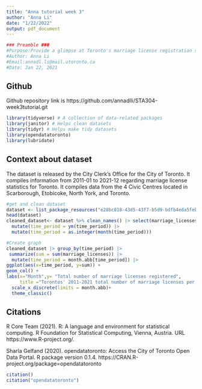 ```yaml
---
title: "Anna tutorial week 3"
author: "Anna Li"
date: "1/22/2022"
output: pdf_document
---
```


```r
### Preamble ###
#Purpose:Provide a glimpse at Toronto's marriage license registration situation.
#Author: Anna Li
#Email:annadl.li@mail.utoronto.ca
#Date: Jan 22, 2021
```

## Github
Github repository link is https://github.com/annadlli/STA304-week3tutorial.git
```r
library(tidyverse) # A collection of data-related packages
library(janitor) # Helps clean datasets
library(tidyr) # Helps make tidy datasets
library(opendatatoronto)
library(lubridate)
```

## Context about dataset
The dataset is released by the City Clerk's Office for the City of Toronto. It compiles information from 2011-01 to 2021-12 regarding marriage license statistics for Toronto. It compiles data from the 4 Civic Centres located in Scarborough, Etobicoke, North York, and Toronto.

```r
#get and clean dataset
dataset <- list_package_resources("e28bc818-43d5-43f7-b5d9-bdfb4eda5feb") |> get_resource()
head(dataset)
cleaned_dataset<- dataset %>% clean_names() |> select(marriage_licenses,time_period) |>
  mutate(time_period = ym(time_period)) |>
  mutate(time_period = as.integer(month(time_period)))
```



```r
#Create graph
cleaned_dataset |> group_by(time_period) |>
 summarize(sum = sum(marriage_licenses)) |>
  mutate(time_period = month.abb[time_period]) |>
ggplot(aes(x=time_period, y=sum)) +
geom_col() + 
labs(x="Month",y= "Total number of marriage licenses registered", 
     title ="Torontos' 2011-2021 total number of marriage licenses per month")+
  scale_x_discrete(limits = month.abb)+
  theme_classic()

```

## Citations

R Core Team (2021). R: A language and environment for statistical computing. R Foundation
  for Statistical Computing, Vienna, Austria. URL https://www.R-project.org/.

Sharla Gelfand (2020). opendatatoronto: Access the City of Toronto Open Data Portal. R
  package version 0.1.4. https://CRAN.R-project.org/package=opendatatoronto


```r
citation()
citation("opendatatoronto")
```




